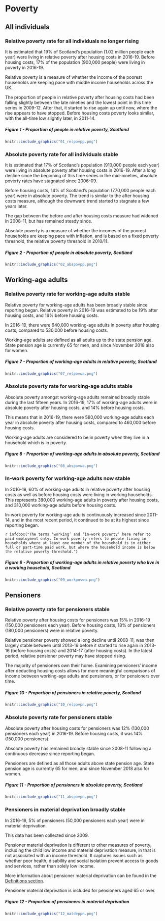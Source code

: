 # Poverty

## All individuals

### Relative poverty rate for all individuals no longer rising {#relpov}

It is estimated that 19% of Scotland's population (1.02 million people each year) were living in relative poverty after housing costs in 2016-19. Before housing costs, 17% of the population (900,000 people) were living in poverty in 2016-19.

Relative poverty is a measure of whether the income of the poorest households are keeping pace with middle income households across the UK.

The proportion of people in relative poverty after housing costs had been falling slightly between the late nineties and the lowest point in this time series in 2009-12. After that, it started to rise again up until now, where the rise appears to have stopped. Before housing costs poverty looks similar, with the all-time low slightly later, in 2011-14.

##### Figure 1 - Proportion of people in relative poverty, Scotland
```{r}
knitr::include_graphics("01_relpovpp.png")
```

### Absolute poverty rate for all individuals stable

It is estimated that 17% of Scotland's population (910,000 people each year) were living in absolute poverty after housing costs in 2016-19. After a long decline since the beginning of this time series in the mid-nineties, absolute poverty rates have stagnated since 2006-09.

Before housing costs, 14% of Scotland's population (770,000 people each year) were in absolute poverty. The trend is similar to the after housing costs measure, although the downward trend started to stagnate a few years later.

The gap between the before and after housing costs measure had widened in 2008-11, but has remained steady since.

Absolute poverty is a measure of whether the incomes of the poorest households are keeping pace with inflation, and is based on a fixed poverty threshold, the relative poverty threshold in 2010/11.

##### Figure 2 - Proportion of people in absolute poverty, Scotland
```{r}
knitr::include_graphics("02_abspovpp.png")
```

## Working-age adults

### Relative poverty rate for working-age adults stable

Relative poverty for working-age adults has been broadly stable since reporting began. Relative poverty in 2016-19 was estimated to be 19% after housing costs, and 16% before housing costs.

In 2016-19, there were 640,000 working-age adults in poverty after housing costs, compared to 530,000 before housing costs.

Working-age adults are defined as all adults up to the state pension age. State pension age is currently 65 for men, and since November 2018 also for women.

##### Figure 7 - Proportion of working-age adults in relative poverty, Scotland
```{r}
knitr::include_graphics("07_relpovwa.png")
```

### Absolute poverty rate for working-age adults stable

Absolute poverty amongst working-age adults remained broadly stable during the last fifteen years. In 2016-19, 17% of working-age adults were in absolute poverty after housing costs, and 14% before housing costs.

This means that in 2016-19, there were 580,000 working-age adults each year in absolute poverty after housing costs, compared to 460,000 before housing costs.

Working-age adults are considered to be in poverty when they live in a household which is in poverty.

##### Figure 8 - Proportion of working-age adults in absolute poverty, Scotland
```{r}
knitr::include_graphics("08_abspovwa.png")
```

### In-work poverty for working-age adults now stable

In 2016-19, 60% of working-age adults in relative poverty after housing costs as well as before housing costs were living in working households. This represents 380,000 working-age adults in poverty after housing costs, and 310,000 working-age adults before housing costs.

In-work poverty for working-age adults continuously increased since 2011-14, and in the most recent period, it continued to be at its highest since reporting began.

`r infobox("The terms ‘working’ and ‘in-work poverty’ here refer to paid employment only. In-work poverty refers to people living in households where at least one member of the household is in either full or part-time paid work, but where the household income is below the relative poverty threshold.")`

##### Figure 9 - Proportion of working-age adults in relative poverty who live in a working household, Scotland
```{r}
knitr::include_graphics("09_workpovwa.png")
```

## Pensioners

### Relative poverty rate for pensioners stable

Relative poverty after housing costs for pensioners was 15% in 2016-19 (150,000 pensioners each year). Before housing costs, 18% of pensioners (180,000 pensioners) were in relative poverty.

Relative pensioner poverty showed a long decline until 2008-11, was then largely stable between until 2013-16 before it started to rise again in 2013-16 (before housing costs) and 2014-17 (after housing costs). In the latest period, relative pensioner poverty may have stopped rising.

The majority of pensioners own their home. Examining pensioners' income after deducting housing costs allows for more meaningful comparisons of income between working-age adults and pensioners, or for pensioners over time.

##### Figure 10 - Proportion of pensioners in relative poverty, Scotland
```{r}
knitr::include_graphics("10_relpovpn.png")
```

### Absolute poverty rate for pensioners stable

Absolute poverty after housing costs for pensioners was 12% (130,000 pensioners each year) in 2016-19. Before housing costs, it was 14% (150,000 pensioners).

Absolute poverty has remained broadly stable since 2008-11 following a continuous decrease since reporting began.

Pensioners are defined as all those adults above state pension age. State pension age is currently 65 for men, and since November 2018 also for women.

##### Figure 11 - Proportion of pensioners in absolute poverty, Scotland
```{r}
knitr::include_graphics("11_abspovpn.png")
```

### Pensioners in material deprivation broadly stable

In 2016-19, 5% of pensioners (50,000 pensioners each year) were in material deprivation.

This data has been collected since 2009.

Pensioner material deprivation is different to other measures of poverty, including the child low income and material deprivation measure, in that is not associated with an income threshold. It captures issues such as whether poor health, disability and social isolation prevent access to goods and services, rather than solely low income.

More information about pensioner material deprivation can be found in the [Definitions section](index.html#penmatdep).

Pensioner material deprivation is included for pensioners aged 65 or over.

##### Figure 12 - Proportion of pensioners in material deprivation
```{r}
knitr::include_graphics("12_matdeppn.png")
```
